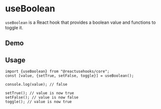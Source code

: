 
# useBoolean

`useBoolean` is a React hook that provides a boolean value and functions to toggle it.

## Demo
<UseBoolean/>

## Usage

```tsx
import {useBoolean} from "@reactusehooks/core";
const [value, {setTrue, setFalse, toggle}] = useBoolean();

console.log(value); // false

setTrue(); // value is now true
setFalse(); // value is now false
toggle(); // value is now true
```

